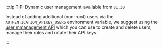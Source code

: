 :::tip TIP: Dynamic user management available from `v1.30`

Instead of adding additional (non-root) users via the `AUTHENTICATION_APIKEY_USERS` environment variable, we suggest using the [user mmanagement API](/developers/weaviate/configuration/rbac/manage-users) which you can use to create and delete users, manage their roles and rotate their API keys.

:::
